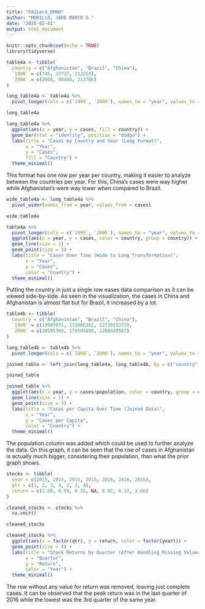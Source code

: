 ---
title: "FA1Lec4_DMAW"
author: "MORILLO, JADE MARCO S."
date: "2025-02-01"
output: html_document
---

```{r setup, include=FALSE}
knitr::opts_chunk$set(echo = TRUE)
library(tidyverse)
```

```{r }
table4a <- tibble(
  country = c("Afghanistan", "Brazil", "China"),
  `1999` = c(745, 37737, 212258),
  `2000` = c(2666, 80488, 213766)
)

long_table4a <- table4a %>%
  pivot_longer(cols = c(`1999`, `2000`), names_to = "year", values_to = "cases")

long_table4a
```
```{r }
long_table4a %>%
  ggplot(aes(x = year, y = cases, fill = country)) +
  geom_bar(stat = "identity", position = "dodge") +
  labs(title = "Cases by Country and Year (Long Format)",
       x = "Year",
       y = "Cases",
       fill = "Country") +
  theme_minimal()
```

This format has one row per year per country, making it easier to analyze between the countries per year. For this, China's cases were way higher while Afghanistan's were way lower when compared to Brazil.

```{r }
wide_table4a <- long_table4a %>%
  pivot_wider(names_from = year, values_from = cases)

wide_table4a
```
```{r }
table4a %>%
  pivot_longer(cols = c(`1999`, `2000`), names_to = "year", values_to = "cases") %>%
  ggplot(aes(x = year, y = cases, color = country, group = country)) +
  geom_line(size = 1) +
  geom_point(size = 3) +
  labs(title = "Cases Over Time (Wide to Long Transformation)",
       x = "Year",
       y = "Cases",
       color = "Country") +
  theme_minimal()
```

Putting the country in just a single row eases data comparison as it can be viewed side-by-side. As seen in the visualization, the cases in China and Afghanistan is almost flat but for Brazil, it increased by a lot.

```{r }
table4b <- tibble(
  country = c("Afghanistan", "Brazil", "China"),
  `1999` = c(19987071, 172006362, 1272915272),
  `2000` = c(20595360, 174504898, 1280428583)
)

long_table4b <- table4b %>%
  pivot_longer(cols = c(`1999`, `2000`), names_to = "year", values_to = "population")

joined_table <- left_join(long_table4a, long_table4b, by = c("country", "year"))

joined_table
```
```{r }
joined_table %>%
  ggplot(aes(x = year, y = cases/population, color = country, group = country)) +
  geom_line(size = 1) +
  geom_point(size = 3) +
  labs(title = "Cases per Capita Over Time (Joined Data)",
       x = "Year",
       y = "Cases per Capita",
       color = "Country") +
  theme_minimal()
```

The population column was added which could be used to further analyze the data. On this graph, it can be seen that the rise of cases in Afghanistan is actually much bigger, considering their population, than what the prior graph shows.

```{r }
stocks <- tibble(
  year = c(2015, 2015, 2015, 2015, 2016, 2016, 2016),
  qtr = c(1, 2, 3, 4, 2, 3, 4),
  return = c(1.88, 0.59, 0.35, NA, 0.92, 0.17, 2.66)
)

cleaned_stocks <- stocks %>%
  na.omit()

cleaned_stocks
```
```{r }
cleaned_stocks %>%
  ggplot(aes(x = factor(qtr), y = return, color = factor(year))) +
  geom_point(size = 4) +
  labs(title = "Stock Returns by Quarter (After Handling Missing Values)",
       x = "Quarter",
       y = "Return",
       color = "Year") +
  theme_minimal()
```

The row without any value for return was removed, leaving just complete cases. It can be observed that the peak return was in the last quarter of 2016 while the lowest was the 3rd quarter of the same year.